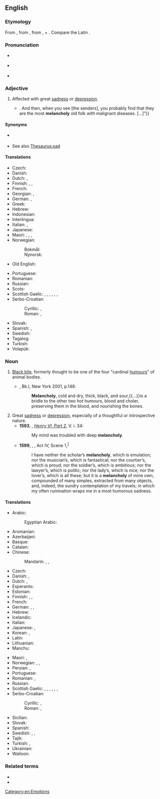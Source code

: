 ==English==

===Etymology===
From {{etyl|fro|en}} {{m|fro|melancolie}}, from {{etyl|grc|en}} {{m|grc|μελαγχολία||[[atrabiliousness]]}}, from {{m|grc|μέλας|}}, {{m|grc|μελαν-||black, dark, murky}} + {{m|grc|χολή||bile}}. Compare the Latin {{m|la|ātra bīlis||black bile}}.

===Pronunciation===
* {{a|UK}} {{IPA|/ˈmelənkəli/|lang=en}}
* {{a|US}} {{IPA|/ˈmɛl.ənˌkɑl.i/|lang=en}}
* {{audio|En-us-melancholy.ogg|Audio (US)|lang=en}}

===Adjective===
{{en-adj}}

# Affected with great [[sadness]] or [[depression]].
#: {{ux|en|'''Melancholy''' people don't talk much.}}
#* {{quote-book|year=1922|author={{w|Ben Travers}}|title={{w|A Cuckoo in the Nest}}
|chapter=1|url=http://openlibrary.org/works/OL1521052W
|passage=“[…] the awfully hearty sort of Christmas cards that people do send to other people that they don't know at all well. You know. The kind that have mottoes{{...}}. And then, when you see [the senders], you probably find that they are the most '''melancholy''' old folk with malignant diseases. […]”}}

====Synonyms====
* {{sense|thoughtful sadness}} {{l|en|melancholic}}
* See also [[Thesaurus:sad]]

====Translations====
{{trans-top|Affected with sadness or depression}}
* Czech: {{t+|cs|melancholický}}
* Danish: {{t|da|melankolsk}}
* Dutch: {{t+|nl|melancholisch}}, {{t+|nl|droevig}}
* Finnish: {{t+|fi|melankolinen}}, {{t+|fi|apea}}, {{t|fi|surumielinen}}
* French: {{t+|fr|mélancolique}}
* Georgian: {{t|ka|ნაღვლიანი}}, {{t|ka|სევდიანი}}
* German: {{t+|de|melancholisch}}, {{t|de|schwermütig}}
* Greek: {{t+|el|μελαγχολία}}
* Hebrew: {{t|he|דכדוך|tr=dikhdókh}}
* Indonesian: {{t+|id|melankolis}}
* Interlingua: {{t|ia|melancholia}}
* Italian: {{t|it|melancolico}}, {{t+|it|malinconico}}
* Japanese: {{t+|ja|憂鬱|tr=yūutsu}}
* Maori: {{t|mi|kainatu}}, {{t|mi|matapōuri}}, {{t|mi|ruku popoi}}, {{t|mi|rāwakiwaki}}
* Norwegian:
*: Bokmål: {{t|nb|sørgmodig}}
*: Nynorsk: {{t|nn|sørgmodig}}
* Old English: {{t|ang|drēoriġ}}
{{trans-mid}}
* Portuguese: {{t+|pt|melancólico}}
* Romanian: {{t+|ro|melancolic}}
* Russian: {{t+|ru|меланхоли́чный}}
* Scots: {{t|sco|dowie}}
* Scottish Gaelic: {{t|gd|mulad|m}}, {{t|gd|èislean|m}}, {{t|gd|dòlasachd|f}}, {{t|gd|tùirse|f}}, {{t|gd|dubhachas|m}}, {{t|gd|cianalas|m}}, {{t|gd|truime|f}}
* Serbo-Croatian:
*: Cyrillic: {{t|sh|снужденост|f}}, {{t|sh|утученост|f}}
*: Roman: {{t+|sh|snuždenost|f}}, {{t+|sh|utučenost|f}}
* Slovak: {{t|sk|melanchólia}}
* Spanish: {{t+|es|melancólico|m}}, {{t+|es|melancólica|f}}
* Swedish: {{t+|sv|melankolisk}}
* Tagalog: {{t|tl|lukulok}}
* Turkish: {{t+|tr|melankolik}}
* Volapük: {{t+|vo|glumaladäl}}
{{trans-bottom}}

===Noun===
{{en-noun|~|melancholies}}

# {{lb|en|historical}} [[black bile|Black bile]], formerly thought to be one of the four "cardinal [[humours]]" of animal bodies.
#* {{RQ:RBrtn AntmyMlncly}}, Bk.I, New York 2001, p.148:
#*: '''Melancholy''', cold and dry, thick, black, and sour,{{...}}is a bridle to the other two hot humours, blood and choler, preserving them in the blood, and nourishing the bones.
# Great [[sadness]] or [[depression]], especially of a thoughtful or introspective nature.
#* '''1593''', {{w|William Shakespeare}}, ''[[s:The Second Part of King Henry the Sixth|Henry VI, Part 2]]'', V. i. 34:
#*: My mind was troubled with deep '''melancholy'''.
#* '''1599''', {{w|William Shakespeare}}, ''{{w|As You Like It}}'', Act IV, Scene 1,<sup>[http://www.opensourceshakespeare.org/views/plays/play_view.php?WorkID=asyoulikeit&Scope=entire&pleasewait=1&msg=pl]</sup>
#*: I have neither the scholar’s '''melancholy''', which is emulation; nor the musician’s, which is fantastical; nor the courtier’s, which is proud; nor the soldier’s, which is ambitious; nor the lawyer’s, which is politic; nor the lady’s, which is nice; nor the lover’s, which is all these; but it is a '''melancholy''' of mine own, compounded of many simples, extracted from many objects, and, indeed, the sundry contemplation of my travels; in which my often rumination wraps me in a most humorous sadness.

====Translations====
{{trans-top|Sadness or depression}}
* Arabic:
*: Egyptian Arabic: {{t|arz|ماليخوليا}}
* Aromanian: {{t|rup|milanculii|f}}
* Azerbaijani: {{t|az|melanxoliya}}
* Basque: {{t|eu|malenkonia}}
* Catalan: {{t+|ca|malenconia}}
* Chinese:
*: Mandarin: {{t+|cmn|憂鬱|sc=Hani}}, {{t+|cmn|忧郁|tr=yōuyù|sc=Hani}}, {{t+|cmn|悲哀|tr=bēi'āi|sc=Hani}}
* Czech: {{t+|cs|melancholie|f}}
* Danish: {{t+|da|melankoli}}, {{t|da|vemod|n}}
* Dutch: {{t+|nl|melancholie}}, {{t+|nl|weemoed|m}}
* Esperanto: {{t|eo|melankolio}}
* Estonian: {{t|et|melanhoolia}}
* Finnish: {{t+|fi|melankolia}}, {{t+|fi|apeus}}, {{t+|fi|surumielisyys}}
* French: {{t+|fr|mélancolie|f}}
* German: {{t+|de|Melancholie|f}}, {{t+|de|Schwermut|f}}, {{t+|de|Wehmut|f}}
* Hebrew: {{t|he|מלנכוליה}}
* Icelandic: {{t+|is|þunglyndi|n}}
* Italian: {{t+|it|malinconia|f}}
* Japanese: {{t+|ja|憂鬱|tr=yūutsu}}, {{t+|ja|鬱病|tr=utsubyō}}
* Korean: {{t+|ko|우울}}, {{t|ko|침울}}
* Latin: {{t|la|melancholia}}
* Lithuanian: {{t|lt|melancholija}}
* Manchu: {{t|mnc|ᠠᡴᠠᠴᡠᠨ|tr=akacun}}
{{trans-mid}}
* Maori: {{t|mi|kainatu}}, {{t|mi|rāwakiwaki}}
* Norwegian: {{t|no|melankoli|m}}, {{t|no|tungsinn}}, {{t|no|svartsyn}}
* Persian: {{t+|fa|مالیخولیا|tr=mâlixuliyâ|sc=fa-Arab}}, {{t|fa|مالنخولیا|tr=mâlenxuliyâ|sc=fa-Arab}}
* Portuguese: {{t+|pt|melancolia|f}}
* Romanian: {{t+|ro|melancolie|f}}, {{t+|ro|tristețe|f}}
* Russian: {{t+|ru|меланхо́лия|f}}
* Scottish Gaelic: {{t|gd|dòlasachd|f}}, {{t|gd|mulad|m}}, {{t|gd|èislean|m}}, {{t|gd|cianalas|m}}, {{t|gd|tùirse|f}}, {{t|gd|truime|f}}, {{t|gd|dubhachas|m}}
* Serbo-Croatian:
*: Cyrillic: {{t|sh|мелахолија|f}}, {{t|sh|меланколија|f}}
*: Roman: {{t+|sh|melanhòlija|f}}, {{t+|sh|melankòlija|f}}
* Sicilian: {{t+|scn|malancunìa}}
* Slovak: {{t|sk|melanchólia}}
* Spanish: {{t+|es|melancolía|f}}
* Swedish: {{t+|sv|melankoli|c}}, {{t+|sv|svårmod|n}}, {{t+|sv|vemod|n}}
* Tajik: {{t|tg|молихулиё}}
* Turkish: {{t+|tr|melankoli}}, {{t+|tr|hüzün}}
* Ukrainian: {{t|uk|меланхолія|f}}
* Walloon: {{t+|wa|miråcoleye|f}}
{{trans-bottom}}

===Related terms===
* {{l|en|melancholic}}
* {{l|en|sadness}}

[[Category:en:Emotions]]
